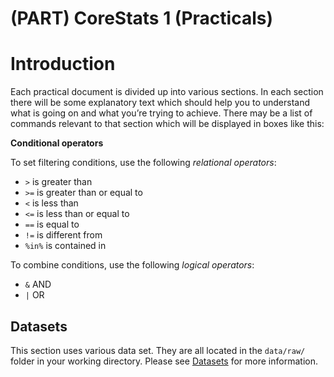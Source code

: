 # (PART) CoreStats 1 (Practicals) {.unnumbered}

# Introduction

Each practical document is divided up into various sections. In each section there will be some explanatory text which should help you to understand what is going on and what you’re trying to achieve.
There may be a list of commands relevant to that section which will be displayed in boxes like this:

:::note
**Conditional  operators**

To set filtering conditions, use the following _relational operators_:

- `>` is greater than
- `>=` is greater than or equal to
- `<` is less than
- `<=` is less than or equal to
- `==` is equal to
- `!=` is different from
- `%in%` is contained in
 
To combine conditions, use the following _logical operators_:
 
- `&` AND
- `|` OR
:::

## Datasets {#cs1-datasets}
This section uses various data set. They are all located in the `data/raw/` folder in your working directory. Please see [Datasets](#index-datasets) for more information.
